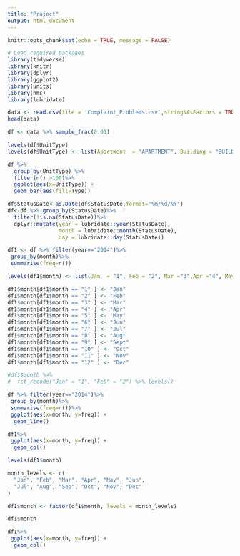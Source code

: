 ```yaml
---
title: "Project"
output: html_document
---
```


```r
knitr::opts_chunk$set(echo = TRUE, message = FALSE)
```

```r
# Load required packages
library(tidyverse)
library(knitr)
library(dplyr)
library(ggplot2)
library(units)
library(hms)
library(lubridate)
```


```r
data <- read.csv(file = 'Complaint_Problems.csv',stringsAsFactors = TRUE)
head(data)
```

```r
df <- data %>% sample_frac(0.01)
```



```r
levels(df$UnitType)
levels(df$UnitType) <- list(Apartment  = "APARTMENT", Building = "BUILDING",Building ="BUILDING-W",Building ="BUILDING-WIDE", Public_Area = "PUBLIC ARE",Public_Area = "PUBLIC AREA", Public_Area ="PUBLIC PAR", Public_Area ="PUBLIC PARTS" )
```

```r
df %>%
  group_by(UnitType) %>% 
  filter(n() >100)%>% 
  ggplot(aes(x=UnitType)) +
  geom_bar(aes(fill=Type))
```  

```r
df$StatusDate<-as.Date(df$StatusDate,format="%m/%d/%Y")
df<-df %>% group_by(StatusDate)%>%
  filter(!is.na(StatusDate))%>%
  dplyr::mutate(year = lubridate::year(StatusDate), 
                month = lubridate::month(StatusDate),
                day = lubridate::day(StatusDate))

df1 <- df %>% filter(year=="2014")%>%
 group_by(month)%>%
 summarise(freq=n())

levels(df1$month) <- list(Jan  = "1", Feb = "2", Mar ="3",Apr ="4", May = "5",Jun = "6", Jul ="7", Aug ="8",Sept ="9",Oct ="10",Nov ="11",Dec ="12" )

df1$month[df1$month == "1" ] <- "Jan"
df1$month[df1$month == "2" ] <- "Feb"
df1$month[df1$month == "3" ] <- "Mar"
df1$month[df1$month == "4" ] <- "Apr"
df1$month[df1$month == "5" ] <- "May"
df1$month[df1$month == "6" ] <- "Jun"
df1$month[df1$month == "7" ] <- "Jul"
df1$month[df1$month == "8" ] <- "Aug"
df1$month[df1$month == "9" ] <- "Sept"
df1$month[df1$month == "10" ] <- "Oct"
df1$month[df1$month == "11" ] <- "Nov"
df1$month[df1$month == "12" ] <- "Dec"

#df1$month %>%
#  fct_recode("Jan" = "1", "Feb" = "2") %>% levels()

```

```r
df %>% filter(year=="2014")%>%
 group_by(month)%>%
 summarise(freq=n())%>%
 ggplot(aes(x=month, y=freq)) +
  geom_line()
```

```r
df1%>%
 ggplot(aes(x=month, y=freq)) +
  geom_col()
```

```r
levels(df1$month)

month_levels <- c(
  "Jan", "Feb", "Mar", "Apr", "May", "Jun", 
  "Jul", "Aug", "Sep", "Oct", "Nov", "Dec"
)

df1$month <- factor(df1$month, levels = month_levels)

df1$month
```

```r
df1%>%
 ggplot(aes(x=month, y=freq)) +
  geom_col()
```




